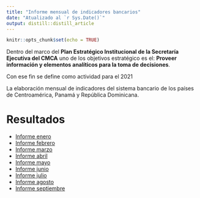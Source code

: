 ```yaml
---
title: "Informe mensual de indicadores bancarios"
date: "Atualizado al `r Sys.Date()`"
output: distill::distill_article
---
```


```r
knitr::opts_chunk$set(echo = TRUE)
```
Dentro del marco del **Plan Estratégico Institucional de la Secretaría Ejecutiva del CMCA**  uno de los objetivos estratégico es el: **Proveer información y elementos analíticos para la toma de decisiones**. 
 
Con ese fin se define como actividad para el 2021  

La elaboración mensual de indicadores del sistema bancario de los países de Centroamérica, Panamá y República Dominicana.


# Resultados

- [Informe enero](https://twitter.com/secmca/status/1351194449255297024)
- [Informe febrero](https://twitter.com/secmca/status/1364235966739853312)
- [Informe marzo](https://twitter.com/secmca/status/1374407272412016643)
- [Informe abril](https://twitter.com/secmca/status/1389589584204414986)
- [Informe mayo](https://twitter.com/secmca/status/1397596641167806471)
- [Informe junio](https://twitter.com/secmca/status/1410293790431191044)
- [Informe julio](https://twitter.com/secmca/status/1420392227252092932)
- [Informe agosto](https://twitter.com/secmca/status/1432744676193443841)
- [Informe septiembre](https://twitter.com/secmca/status/1443965419421843457)
